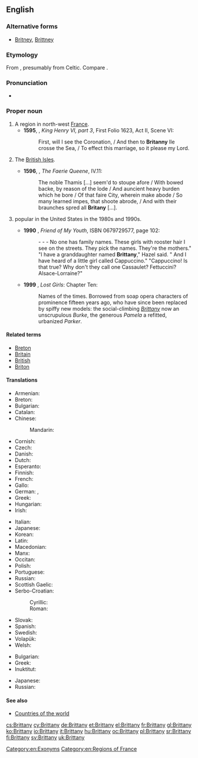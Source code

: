 ==English==
{{wikipedia|dab=Brittany (disambiguation)|Brittany}}

===Alternative forms===
* {{sense|female given name}} [[Britney]], [[Brittney]]

===Etymology===
From {{etyl|la|en}} {{term|Brittania|lang=la}}, presumably from Celtic. Compare {{term|Britain}}.

===Pronunciation===
* {{a|UK}} {{IPA|/ˈbɹɪt(ə)ni/|lang=en}}

===Proper noun===
{{wikipedia|Brittany|Brittany (historical kingdom, duchy and French province)}}
{{en-proper noun}}

# A region in north-west [[France]]. {{defdate|from 15th c.}}
#* '''1595''', {{w|William Shakespeare}}, ''King Henry VI, part 3'', First Folio 1623, Act II, Scene VI:
#*: First, will I see the Coronation, / And then to '''Britanny''' Ile crosse the Sea, / To effect this marriage, so it please my Lord.
# {{context|obsolete|chiefly|poetic|lang=en}} The [[British Isles]]. {{defdate|15th-19th c.}}
#* '''1596''', {{w|Edmund Spenser}}, ''The Faerie Queene'', IV.11:
#*: The noble Thamis […] seem'd to stoupe afore / With bowed backe, by reason of the lode / And auncient heavy burden which he bore / Of that faire City, wherein make abode / So many learned impes, that shoote abrode, / And with their braunches spred all '''Britany''' […].
# {{given name|female|from=place names}} popular in the United States in the 1980s and 1990s.
#* '''1990''' {{w|Alice Munro}}, ''Friend of My Youth'', ISBN 0679729577, page 102:
#*: - - - No one has family names. These girls with rooster hair I see on the streets. They pick the names. They're the mothers." "I have a granddaughter named '''Brittany'''," Hazel said. " And I have heard of a little girl called Cappuccino." "Cappuccino! Is that true? Why don't they call one Cassaulet? Fettuccini? Alsace-Lorraine?"
#* '''1999''' {{w|Andrew Pyper}}, ''Lost Girls'': Chapter Ten:
#*: Names of the times. Borrowed from soap opera characters of prominence fifteen years ago, who have since been replaced by spiffy new models: the social-climbing ''[[Brittany]]'' now an unscrupulous ''Burke'', the generous ''Pamela'' a refitted, urbanized ''Parker''.

====Related terms====
* [[Breton]]
* [[Britain]]
* [[British]]
* [[Briton]]

====Translations====
{{trans-top|region of North West France}}
* Armenian: {{t|hy|Բրետան}}
* Breton: {{t+|br|Breizh}}
* Bulgarian: {{t|bg|Брета́н|f|sc=Cyrl}}
* Catalan: {{t|ca|Bretanya|f}}
* Chinese:
*: Mandarin: {{t|cmn|布列塔尼|tr=Bùliètǎní|sc=Hani}}
* Cornish: {{t|kw|Breten|f}}
* Czech: {{t|cs|Bretaň|f}}
* Danish: {{t|da|Bretagne}}
* Dutch: {{t+|nl|Bretagne}}
* Esperanto: {{t|eo|Bretonio}}
* Finnish: {{t+|fi|Bretagne}}
* French: {{t+|fr|Bretagne|f}}
* Gallo: {{t|roa-gal|Bertaèyn}}
* German: {{t+|de|Bretagne|f}}, {{t|de|Kleinbritannien|n}}
* Greek: {{t+|el|Βρετάνη|f}}
* Hungarian: {{t+|hu|Bretagne}}
* Irish: {{t|ga|Briotáin|f}}
{{trans-mid}}
* Italian: {{t+|it|Bretagna|f}}
* Japanese: {{t|ja|ブルターニュ|tr=Burutānyu|sc=Jpan}}
* Korean: {{t|ko|^브르타뉴|sc=Kore}}
* Latin: {{t|la|Britannia Minor|f}}
* Macedonian: {{t|mk|Брета́ња|f}}
* Manx: {{t|gv|Britaan|f|alt=Yn Vritaan}}
* Occitan: {{t+|oc|Bretanha|f}}
* Polish: {{t+|pl|Bretania}}
* Portuguese: {{t+|pt|Bretanha|f}}
* Russian: {{t+|ru|Брета́нь|f}}
* Scottish Gaelic: {{t|gd|A' Bhreatann Bheag|f}}
* Serbo-Croatian:
*: Cyrillic: {{t|sh|Бретања|f}}
*: Roman: {{t+|sh|Bretanja|f}}
* Slovak: {{t|sk|Bretónsko|n}}
* Spanish: {{t+|es|Bretaña|f}}
* Swedish: {{t+|sv|Bretagne}}
* Volapük: {{t+|vo|Bretän}}
* Welsh: {{t+|cy|Llydaw}}
{{trans-bottom}}

{{trans-top|female given name}}
* Bulgarian: {{t|bg|Бри́тани|f|sc=Cyrl}}
* Greek: {{t|el|Μπρίτνεϊ|f}}
* Inuktitut: {{t|iu|ᑉᕆᑦᑕᓂ|sc=Cans}}
{{trans-mid}}
* Japanese: {{t|ja|ブリタニー|tr=Buritanī|sc=Jpan}}
* Russian: {{t|ru|Бри́ттани|f}}
{{trans-bottom}}

====See also====
* [[Appendix:Countries of the world|Countries of the world]]

[[Category:en:Exonyms]]
[[Category:en:Regions of France]]

[[cs:Brittany]]
[[cy:Brittany]]
[[de:Brittany]]
[[et:Brittany]]
[[el:Brittany]]
[[fr:Brittany]]
[[gl:Brittany]]
[[ko:Brittany]]
[[io:Brittany]]
[[it:Brittany]]
[[hu:Brittany]]
[[oc:Brittany]]
[[pl:Brittany]]
[[sr:Brittany]]
[[fi:Brittany]]
[[sv:Brittany]]
[[uk:Brittany]]